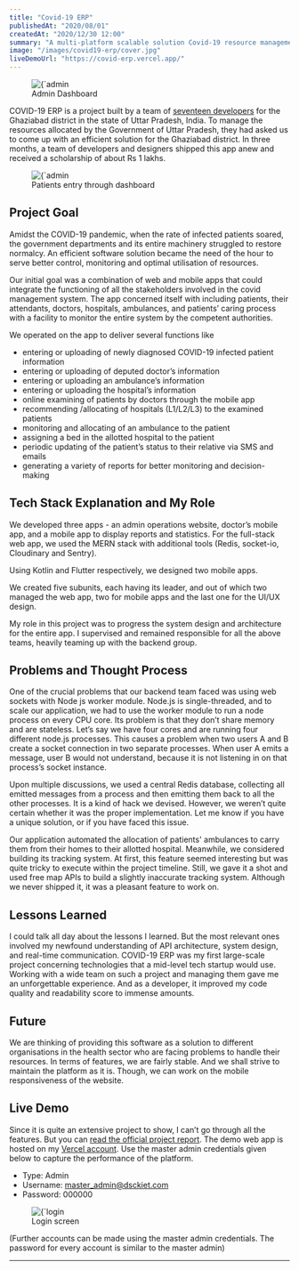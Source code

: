 ```yaml
---
title: "Covid-19 ERP"
publishedAt: "2020/08/01"
createdAt: "2020/12/30 12:00"
summary: "A multi-platform scalable solution Covid-19 resource management."
image: "/images/covid19-erp/cover.jpg"
liveDemoUrl: "https://covid-erp.vercel.app/"
---
```


<figure>
	<div className="flex rounded border shadow-lg">
		<Image
			className="rounded"
			alt={`admin dashboard showing hospital statistics`}
			src={`/images/covid19-erp/admin-dash.jpg`}
			width={1366}
			height={768}
		/>
	</div>
	<figcaption>Admin Dashboard</figcaption>
</figure>

COVID-19 ERP is a project built by a team of [seventeen developers](https://dsckiet.com/team) for the Ghaziabad district in the state of Uttar Pradesh, India. To manage the resources allocated by the Government of Uttar Pradesh, they had asked us to come up with an efficient solution for the Ghaziabad district. In three months, a team of developers and designers shipped this app anew and received a scholarship of about Rs 1 lakhs.

<figure>
	<div className="flex rounded border shadow-lg">
		<Image
			className="rounded"
			alt={`admin dashboard to add patients`}
			src={`/images/covid19-erp/dashboard.jpg`}
			width={1366}
			height={768}
		/>
	</div>
	<figcaption>Patients entry through dashboard</figcaption>
</figure>

## Project Goal

Amidst the COVID-19 pandemic, when the rate of infected patients soared, the government departments and its entire machinery struggled to restore normalcy. An efficient software solution became the need of the hour to serve better control, monitoring and optimal utilisation of resources.

Our initial goal was a combination of web and mobile apps that could integrate the functioning of all the stakeholders involved in the covid management system. The app concerned itself with including patients, their attendants, doctors, hospitals, ambulances, and patients’ caring process with a facility to monitor the entire system by the competent authorities.

We operated on the app to deliver several functions like

-   entering or uploading of newly diagnosed COVID-19 infected patient information
-   entering or uploading of deputed doctor’s information
-   entering or uploading an ambulance’s information
-   entering or uploading the hospital’s information
-   online examining of patients by doctors through the mobile app
-   recommending /allocating of hospitals (L1/L2/L3) to the examined patients
-   monitoring and allocating of an ambulance to the patient
-   assigning a bed in the allotted hospital to the patient
-   periodic updating of the patient’s status to their relative via SMS and emails
-   generating a variety of reports for better monitoring and decision-making

## Tech Stack Explanation and My Role

We developed three apps - an admin operations website, doctor’s mobile app, and a mobile app to display reports and statistics.
For the full-stack web app, we used the MERN stack with additional tools (Redis, socket-io, Cloudinary and Sentry).

Using Kotlin and Flutter respectively, we designed two mobile apps.

We created five subunits, each having its leader, and out of which two managed the web app, two for mobile apps and the last one for the UI/UX design.

My role in this project was to progress the system design and architecture for the entire app. I supervised and remained responsible for all the above teams, heavily teaming up with the backend group.

## Problems and Thought Process

One of the crucial problems that our backend team faced was using web sockets with Node js worker module. Node.js is single-threaded, and to scale our application, we had to use the worker module to run a node process on every CPU core. Its problem is that they don’t share memory and are stateless. Let’s say we have four cores and are running four different node.js processes. This causes a problem when two users A and B create a socket connection in two separate processes. When user A emits a message, user B would not understand, because it is not listening in on that process’s socket instance.

Upon multiple discussions, we used a central Redis database, collecting all emitted messages from a process and then emitting them back to all the other processes. It is a kind of hack we devised. However, we weren’t quite certain whether it was the proper implementation. Let me know if you have a unique solution, or if you have faced this issue.

Our application automated the allocation of patients' ambulances to carry them from their homes to their allotted hospital. Meanwhile, we considered building its tracking system. At first, this feature seemed interesting but was quite tricky to execute within the project timeline. Still, we gave it a shot and used free map APIs to build a slightly inaccurate tracking system. Although we never shipped it, it was a pleasant feature to work on.

## Lessons Learned

I could talk all day about the lessons I learned. But the most relevant ones involved my newfound understanding of API architecture, system design, and real-time communication. COVID-19 ERP was my first large-scale project concerning technologies that a mid-level tech startup would use. Working with a wide team on such a project and managing them gave me an unforgettable experience. And as a developer, it improved my code quality and readability score to immense amounts.

## Future

We are thinking of providing this software as a solution to different organisations in the health sector who are facing problems to handle their resources. In terms of features, we are fairly stable. And we shall strive to maintain the platform as it is. Though, we can work on the mobile responsiveness of the website.

## Live Demo

Since it is quite an extensive project to show, I can’t go through all the features. But you can [read the official project report](https://docs.google.com/document/d/1g0aSWIkUIIoa0VCj8JaEZ4U5XPqSFB5xs0Co3POP9nA/edit?usp=sharing). The demo web app is hosted on my [Vercel account](https://covid-erp.vercel.app/login).
Use the master admin credentials given below to capture the performance of the platform.

-   Type: Admin
-   Username: master_admin@dsckiet.com
-   Password: 000000

<figure>
	<div className="flex rounded border shadow-lg">
		<Image
			className="rounded"
			alt={`login page`}
			src={`/images/covid19-erp/homepage.jpg`}
			width={1366}
			height={768}
		/>
	</div>
	<figcaption>Login screen</figcaption>
</figure>

(Further accounts can be made using the master admin credentials. The password for every account is similar to the master admin)

<hr />

